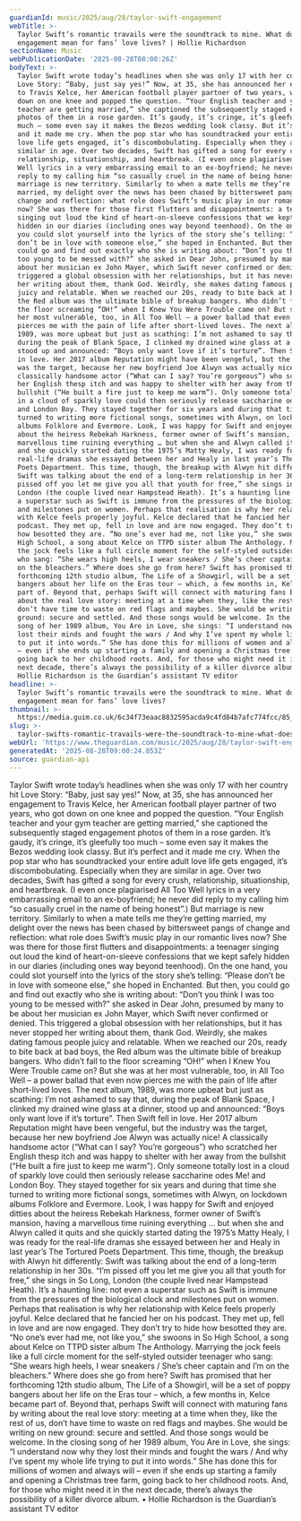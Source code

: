 ```yaml
---
guardianId: music/2025/aug/28/taylor-swift-engagement
webTitle: >-
  Taylor Swift’s romantic travails were the soundtrack to mine. What does her
  engagement mean for fans’ love lives? | Hollie Richardson
sectionName: Music
webPublicationDate: '2025-08-28T08:00:26Z'
bodyText: >-
  Taylor Swift wrote today’s headlines when she was only 17 with her country hit
  Love Story: “Baby, just say yes!” Now, at 35, she has announced her engagement
  to Travis Kelce, her American football player partner of two years, who got
  down on one knee and popped the question. “Your English teacher and your gym
  teacher are getting married,” she captioned the subsequently staged engagement
  photos of them in a rose garden. It’s gaudy, it’s cringe, it’s gleefully too
  much – some even say it makes the Bezos wedding look classy. But it’s perfect
  and it made me cry. When the pop star who has soundtracked your entire adult
  love life gets engaged, it’s discombobulating. Especially when they are
  similar in age. Over two decades, Swift has gifted a song for every crush,
  relationship, situationship, and heartbreak. (I even once plagiarised All Too
  Well lyrics in a very embarrassing email to an ex-boyfriend; he never did
  reply to my calling him “so casually cruel in the name of being honest”.) But
  marriage is new territory. Similarly to when a mate tells me they’re getting
  married, my delight over the news has been chased by bittersweet pangs of
  change and reflection: what role does Swift’s music play in our romantic lives
  now? She was there for those first flutters and disappointments: a teenager
  singing out loud the kind of heart-on-sleeve confessions that we kept safely
  hidden in our diaries (including ones way beyond teenhood). On the one hand,
  you could slot yourself into the lyrics of the story she’s telling: “Please
  don’t be in love with someone else,” she hoped in Enchanted. But then, you
  could go and find out exactly who she is writing about: “Don’t you think I was
  too young to be messed with?” she asked in Dear John, presumed by many to be
  about her musician ex John Mayer, which Swift never confirmed or denied. This
  triggered a global obsession with her relationships, but it has never stopped
  her writing about them, thank God. Weirdly, she makes dating famous people
  juicy and relatable. When we reached our 20s, ready to bite back at bad boys,
  the Red album was the ultimate bible of breakup bangers. Who didn’t fall to
  the floor screaming “OH!” when I Knew You Were Trouble came on? But she was at
  her most vulnerable, too, in All Too Well – a power ballad that even now
  pierces me with the pain of life after short-lived loves. The next album,
  1989, was more upbeat but just as scathing: I’m not ashamed to say that,
  during the peak of Blank Space, I clinked my drained wine glass at a dinner,
  stood up and announced: “Boys only want love if it’s torture”. Then Swift fell
  in love. Her 2017 album Reputation might have been vengeful, but the industry
  was the target, because her new boyfriend Joe Alwyn was actually nice! A
  classically handsome actor (“What can I say? You’re gorgeous”) who scratched
  her English thesp itch and was happy to shelter with her away from the
  bullshit (“He built a fire just to keep me warm”). Only someone totally lost
  in a cloud of sparkly love could then seriously release saccharine odes Me!
  and London Boy. They stayed together for six years and during that time she
  turned to writing more fictional songs, sometimes with Alwyn, on lockdown
  albums Folklore and Evermore. Look, I was happy for Swift and enjoyed ditties
  about the heiress Rebekah Harkness, former owner of Swift’s mansion, having a
  marvellous time ruining everything … but when she and Alwyn called it quits
  and she quickly started dating the 1975’s Matty Healy, I was ready for the
  real-life dramas she essayed between her and Healy in last year’s The Tortured
  Poets Department. This time, though, the breakup with Alwyn hit differently:
  Swift was talking about the end of a long-term relationship in her 30s. “I’m
  pissed off you let me give you all that youth for free,” she sings in So Long,
  London (the couple lived near Hampstead Heath). It’s a haunting line: not even
  a superstar such as Swift is immune from the pressures of the biological clock
  and milestones put on women. Perhaps that realisation is why her relationship
  with Kelce feels properly joyful. Kelce declared that he fancied her on his
  podcast. They met up, fell in love and are now engaged. They don’t try to hide
  how besotted they are. “No one’s ever had me, not like you,” she swoons in So
  High School, a song about Kelce on TTPD sister album The Anthology. Marrying
  the jock feels like a full circle moment for the self-styled outsider teenager
  who sang: “She wears high heels, I wear sneakers / She’s cheer captain and I’m
  on the bleachers.” Where does she go from here? Swift has promised that her
  forthcoming 12th studio album, The Life of a Showgirl, will be a set of poppy
  bangers about her life on the Eras tour – which, a few months in, Kelce became
  part of. Beyond that, perhaps Swift will connect with maturing fans by writing
  about the real love story: meeting at a time when they, like the rest of us,
  don’t have time to waste on red flags and maybes. She would be writing on new
  ground: secure and settled. And those songs would be welcome. In the closing
  song of her 1989 album, You Are in Love, she sings: “I understand now why they
  lost their minds and fought the wars / And why I’ve spent my whole life trying
  to put it into words.” She has done this for millions of women and always will
  – even if she ends up starting a family and opening a Christmas tree farm,
  going back to her childhood roots. And, for those who might need it in the
  next decade, there’s always the possibility of a killer divorce album. •
  Hollie Richardson is the Guardian’s assistant TV editor
headline: >-
  Taylor Swift’s romantic travails were the soundtrack to mine. What does her
  engagement mean for fans’ love lives?
thumbnail: >-
  https://media.guim.co.uk/6c34f73eaac8832595acda9c4fd84b7afc774fcc/85_0_1841_1473/500.jpg
slug: >-
  taylor-swifts-romantic-travails-were-the-soundtrack-to-mine-what-does-her-engagement-mean-for-fans-love-lives-or-hollie-richardson
webUrl: 'https://www.theguardian.com/music/2025/aug/28/taylor-swift-engagement'
generatedAt: '2025-08-28T09:00:24.853Z'
source: guardian-api
---
```

Taylor Swift wrote today’s headlines when she was only 17 with her country hit Love Story: “Baby, just say yes!” Now, at 35, she has announced her engagement to Travis Kelce, her American football player partner of two years, who got down on one knee and popped the question. “Your English teacher and your gym teacher are getting married,” she captioned the subsequently staged engagement photos of them in a rose garden. It’s gaudy, it’s cringe, it’s gleefully too much – some even say it makes the Bezos wedding look classy. But it’s perfect and it made me cry. When the pop star who has soundtracked your entire adult love life gets engaged, it’s discombobulating. Especially when they are similar in age. Over two decades, Swift has gifted a song for every crush, relationship, situationship, and heartbreak. (I even once plagiarised All Too Well lyrics in a very embarrassing email to an ex-boyfriend; he never did reply to my calling him “so casually cruel in the name of being honest”.) But marriage is new territory. Similarly to when a mate tells me they’re getting married, my delight over the news has been chased by bittersweet pangs of change and reflection: what role does Swift’s music play in our romantic lives now? She was there for those first flutters and disappointments: a teenager singing out loud the kind of heart-on-sleeve confessions that we kept safely hidden in our diaries (including ones way beyond teenhood). On the one hand, you could slot yourself into the lyrics of the story she’s telling: “Please don’t be in love with someone else,” she hoped in Enchanted. But then, you could go and find out exactly who she is writing about: “Don’t you think I was too young to be messed with?” she asked in Dear John, presumed by many to be about her musician ex John Mayer, which Swift never confirmed or denied. This triggered a global obsession with her relationships, but it has never stopped her writing about them, thank God. Weirdly, she makes dating famous people juicy and relatable. When we reached our 20s, ready to bite back at bad boys, the Red album was the ultimate bible of breakup bangers. Who didn’t fall to the floor screaming “OH!” when I Knew You Were Trouble came on? But she was at her most vulnerable, too, in All Too Well – a power ballad that even now pierces me with the pain of life after short-lived loves. The next album, 1989, was more upbeat but just as scathing: I’m not ashamed to say that, during the peak of Blank Space, I clinked my drained wine glass at a dinner, stood up and announced: “Boys only want love if it’s torture”. Then Swift fell in love. Her 2017 album Reputation might have been vengeful, but the industry was the target, because her new boyfriend Joe Alwyn was actually nice! A classically handsome actor (“What can I say? You’re gorgeous”) who scratched her English thesp itch and was happy to shelter with her away from the bullshit (“He built a fire just to keep me warm”). Only someone totally lost in a cloud of sparkly love could then seriously release saccharine odes Me! and London Boy. They stayed together for six years and during that time she turned to writing more fictional songs, sometimes with Alwyn, on lockdown albums Folklore and Evermore. Look, I was happy for Swift and enjoyed ditties about the heiress Rebekah Harkness, former owner of Swift’s mansion, having a marvellous time ruining everything … but when she and Alwyn called it quits and she quickly started dating the 1975’s Matty Healy, I was ready for the real-life dramas she essayed between her and Healy in last year’s The Tortured Poets Department. This time, though, the breakup with Alwyn hit differently: Swift was talking about the end of a long-term relationship in her 30s. “I’m pissed off you let me give you all that youth for free,” she sings in So Long, London (the couple lived near Hampstead Heath). It’s a haunting line: not even a superstar such as Swift is immune from the pressures of the biological clock and milestones put on women. Perhaps that realisation is why her relationship with Kelce feels properly joyful. Kelce declared that he fancied her on his podcast. They met up, fell in love and are now engaged. They don’t try to hide how besotted they are. “No one’s ever had me, not like you,” she swoons in So High School, a song about Kelce on TTPD sister album The Anthology. Marrying the jock feels like a full circle moment for the self-styled outsider teenager who sang: “She wears high heels, I wear sneakers / She’s cheer captain and I’m on the bleachers.” Where does she go from here? Swift has promised that her forthcoming 12th studio album, The Life of a Showgirl, will be a set of poppy bangers about her life on the Eras tour – which, a few months in, Kelce became part of. Beyond that, perhaps Swift will connect with maturing fans by writing about the real love story: meeting at a time when they, like the rest of us, don’t have time to waste on red flags and maybes. She would be writing on new ground: secure and settled. And those songs would be welcome. In the closing song of her 1989 album, You Are in Love, she sings: “I understand now why they lost their minds and fought the wars / And why I’ve spent my whole life trying to put it into words.” She has done this for millions of women and always will – even if she ends up starting a family and opening a Christmas tree farm, going back to her childhood roots. And, for those who might need it in the next decade, there’s always the possibility of a killer divorce album. • Hollie Richardson is the Guardian’s assistant TV editor
